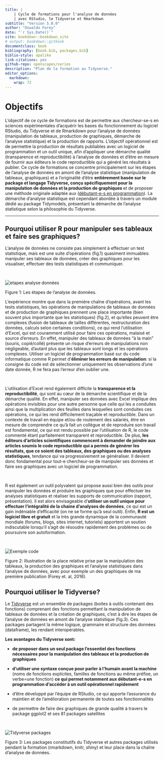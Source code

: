 ```yaml
---
title: |
    | Cycle de formations pour l'analyse de données  
    | avec RStudio, le Tidyverse et Rmarkdown
subtitle: "Version 5.0.0"
author: "Oswaldo Forey"
date: "`r Sys.Date()`"
site: bookdown::bookdown_site
# output: bookdown::gitbook
documentclass: book
bibliography: [book.bib, packages.bib]
biblio-style: apalike
link-citations: yes
github-repo: openscapes/series
description: "Plan de la formation au Tidyverse."
editor_options: 
  markdown: 
    wrap: 72
---
```


# Objectifs

::: {align="justify"}
<div>

L'objectif de ce cycle de formations est de permettre aux chercheur-se-s
en sciences expérimentales d'acquérir les bases du fonctionnement du
logiciel RStudio, du Tidyverse et de Rmarkdown pour l'analyse de données
(manipulation de tableaux, production de graphiques, démarche de
l'analyse statistique) et la production de rapports. L'objectif
opérationnel est de permettre la production de résultats publiables avec
un logiciel de programmation et un outil unique, afin d'appliquer une
démarche qualité (transparence et reproductibilité) à l'analyse de
données et d'être en mesure de fournir aux éditeurs le code
reproductible qui a généré les résultats à publier. Ce cycle de
formations se concentre principalement sur les étapes de l'analyse de
données en amont de l'analyse statistique (manipulation de tableaux,
graphiques) et a l'originalité d'être <strong>entièrement basée sur le
package et langage Tidyverse, conçu spécifiquement pour la manipulation
de données et la production de graphiques </strong> et de proposer une
méthode originale adaptée aux ([débutant-e-s en programmation](#mpd)).
La démarche d'analyse statistique est cependant abordée à travers un
module dédié au package Tidymodels, présentant la démarche de l'analyse
statistique selon la philosophie du Tidyverse.

</div>
:::

------------------------------------------------------------------------

## Pourquoi utiliser R pour manipuler ses tableaux et faire ses graphiques? {#pourquoi_R}

::: {align="justify"}
L'analyse de données ne consiste pas simplement à effectuer un test
statistique, mais est une suite d'opérations (fig.1) quasiment
immuables: manipuler ses tableaux de données, créer des graphiques pour
les visualiser, effectuer des tests statistiques et communiquer.
:::

<br>

![](img/etapes_analyse_donnees.png "etapes analyse données")

Figure 1: Les étapes de l'analyse de données. <br>

::: {align="justify"}
L'expérience montre que dans la première chaîne d'opérations, avant les
tests statistiques, les opérations de manipulations de tableaux de
données et de production de graphiques prennent une place importante
(bien souvent plus importante que les statistiques) (fig.2), et qu'elles
peuvent être complexes (fusion de tableaux de tailles différentes,
restructuration des données, calculs selon certaines conditions), ce qui
rend l'utilisation d'Excel, qui est couramment utilisé pour faire ces
opérations, malaisé et source d'erreurs. En effet, manipuler des
tableaux de données "à la main" (souris, copié/collé) présente un risque
d'erreurs de manipulations non négligeable, d'autant plus que les
tableaux sont longs et les opérations complexes. Utiliser un logiciel de
programmation basé sur du code informatique comme R permet
d'<strong>éliminer les erreurs de manipulation</strong>: si la consigne
du code est de sélectionner uniquement les observations d'une date
donnée, R ne fera pas l'erreur d'en oublier une.
:::

<br>

::: {align="justify"}
L'utilisation d'Excel rend également difficile la <strong>transparence
et la reproductibilité</strong>, qui sont au cœur de la démarche
scientifique et de la démarche qualité. En effet, manipuler ses données
avec Excel implique des opérations invisibles pour une autre personne
que celle qui les a conduites ainsi que la multiplication des feuilles
dans lesquelles sont conduites ces opérations, ce qui les rend
difficilement traçable et reproductible. Dans un contexte de travail en
équipe et/ou de roulement des salariés, être en mesure de comprendre ce
qu'à fait un collègue et de reproduire son travail est fondamental, ce
qui est rendu possible par l'utilisation de R, le code commenté étant
parfaitement transparent et reproductible. De plus, <strong>les éditeurs
d'articles scientifiques commencent à demander de joindre aux articles
soumis le code reproductible qui a permis de générer les résultats, que
ce soient des tableaux, des graphiques ou des analyses
statistiques</strong>, tendance qui va progressivement se généraliser.
Il devient donc fondamental pour tout-e chercheur-se de manipuler ses
données et faire ses graphiques avec un logiciel de programmation.
:::

<br>

::: {align="justify"}
R est également un outil polyvalent qui propose aussi bien des outils
pour manipuler les données et produire les graphiques que pour effectuer
les analyses statistiques et réaliser les supports de communication
(rapport, présentation). Il est alors envisageable d'<strong>utiliser un
outil unique pour effectuer l'intégralité de la chaine d'analyses de
données</strong>, ce qui est un gain indéniable d'efficacité (on ne se
forme qu'à seul outil). Enfin, <strong>R est un logiciel libre et
gratuit</strong> et la très grande dynamique de la communauté mondiale
(forums, blogs, sites internet, tutoriels) apportent un soutien
indiscutable lorsqu'il s'agit de résoudre rapidement des problèmes ou de
poursuivre son autoformation.
:::

<br>

![](img/exemple_code.png "Exemple code")

Figure 2: Illustration de la place relative prise par la manipulation
des tableaux, la production des graphiques et l'analyse statistiques
dans l'analyse de données, avec pour exemple un des graphiques de ma
première publication (Forey et. al, 2016). <br>

## Pourquoi utiliser le Tidyverse?

::: {align="justify"}
Le <a href="https://www.tidyverse.org">Tidyverse</a> est un ensemble de
packages (boites à outils contenant des fonctions) comprenant des
fonctions permettant la manipulation de tableaux de données et la
création de graphiques, c'est à dire les étapes de l'analyse de données
en amont de l'analyse statistique (fig.3). Ces packages partagent la
même logique, grammaire et structure des données (dataframe), les
rendant interopérables.<strong>

Les avantages du Tidyverse sont:

-   de proposer dans un seul package l'essentiel des fonctions
    nécessaires pour la manipulation des tableaux et la production de
    graphiques

-   d'utiliser une syntaxe conçue pour parler à l'humain avant la
    machine</strong> (noms de fonctions explicites, familles de
    fonctions au même préfixe, un verbe=une fonction) <strong> ce qui
    permet notamment aux débutant-e-s en programmation d'accéder à un
    outil opérationnel rapidement </strong>

-   d'être développé par l'équipe de RStudio, ce qui apporte l'assurance
    du maintien et de l'amélioration permanente de toutes ses
    fonctionnalités

-   de permettre de faire des graphiques de grande qualité à travers le
    package ggplot2 et ses 81 packages satellites
:::

<br>

![](img/tidyverse_environnement.png "Tidyverse packages")

Figure 3: Les packages constitutifs du Tidyverse et autres packages
utilisés pendant la formation (rmarkdown, knitr, shiny) et leur place
dans la chaîne d'analyse de données.
